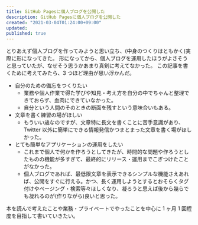 ```yaml
---
title: GitHub Pagesに個人ブログを公開した
description: GitHub Pagesに個人ブログを公開した
created: "2021-03-04T01:24:00+09:00"
updated:
published: true
---
```


とりあえず個人ブログを作ってみようと思い立ち、(中身のつくりはともかく)実際に形になってきた。
形になってから、個人ブログを運用したほうがよさそうと思っていたが、なぜそう思うかあまり真剣に考えてなかった。
この記事を書くために考えてみたら、3 つほど理由が思い浮かんだ。

- 自分のための備忘をつくりたい
  - 業務や個人作業で得た学びや知見・考え方を自分の中でちゃんと整理できておらず、血肉にできていなかった。
  - 自分という人間のそのときの断面を残すという意味合いもある。
- 文章を書く練習の場がほしい
  - もういい歳なのですが、文章特に長文を書くことに苦手意識があり、Twitter 以外に簡単にできる情報発信かつまとまった文章を書く場がほしかった。
- とても簡単なアプリケーションの運用をしたい
  - これまで個人で何かを作ろうとしてきたが、時間的な問題や作ろうとしたものの機能が多すぎて、最終的にリリース・運用までこぎつけたことがなかった。
  - 個人ブログであれば、最低限文章を表示できるシンプルな機能さえあれば、公開をすぐに行える。かつ、長く運用しようとするとおそらくタグ付けやページング・検索等々ほしくなり、凝ろうと思えば後から幾らでも凝れるのが(作りながら)良いと思った。

本を読んで考えたことや業務・プライベートでやったことを中心に 1 ヶ月 1 回程度を目指して書いていきたい。
